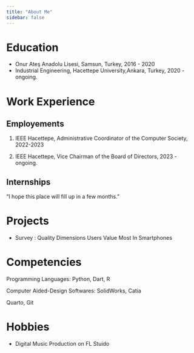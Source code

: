 ```yaml
---
title: "About Me"
sidebar: false 
---
```


# Education

-   Onur Ateş Anadolu Lisesi, Samsun, Turkey, 2016 - 2020
-   Industrial Engineering, Hacettepe University,Ankara, Turkey, 2020 - ongoing.

# Work Experience

## Employements

1.  IEEE Hacettepe, Administrative Coordinator of the Computer Society, 2022-2023

2.  IEEE Hacettepe, Vice Chairman of the Board of Directors, 2023 - ongoing.

## Internships

"I hope this place will fill up in a few months."

# Projects

-   Survey : Quality Dimensions Users Value Most In Smartphones

# Competencies

Programming Languages: Python, Dart, R

Computer Aided-Design Softwares: SolidWorks, Catia

Quarto, Git

# Hobbies

-   Digital Music Production on FL Stuido
